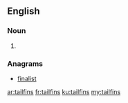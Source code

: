 ==English==

===Noun===
{{head|en|plural}}

# {{plural of|tailfin|lang=en}}

===Anagrams===
* [[finalist#English|finalist]]

[[ar:tailfins]]
[[fr:tailfins]]
[[ku:tailfins]]
[[my:tailfins]]
